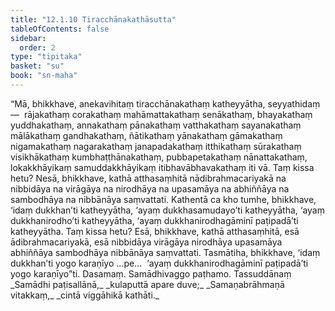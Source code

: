 ```yaml
---
title: "12.1.10 Tiracchānakathāsutta"
tableOfContents: false
sidebar:
  order: 2
type: "tipitaka"
basket: "su"
book: "sn-maha"
---
```



<DynamicBreadcrumb />

<Division number="1080" book="sn-maha">

<Paragraph number="2199" book="sn-maha">
“Mā, bhikkhave, anekavihitaṃ tiracchānakathaṃ katheyyātha, seyyathidaṃ—  rājakathaṃ corakathaṃ mahāmattakathaṃ senākathaṃ, bhayakathaṃ yuddhakathaṃ, annakathaṃ pānakathaṃ vatthakathaṃ sayanakathaṃ mālākathaṃ gandhakathaṃ, ñātikathaṃ yānakathaṃ gāmakathaṃ nigamakathaṃ nagarakathaṃ janapadakathaṃ itthikathaṃ sūrakathaṃ visikhākathaṃ kumbhaṭṭhānakathaṃ, pubbapetakathaṃ nānattakathaṃ, lokakkhāyikaṃ samuddakkhāyikaṃ itibhavābhavakathaṃ iti vā. Taṃ kissa hetu? Nesā, bhikkhave, kathā atthasaṃhitā nādibrahmacariyakā na nibbidāya na virāgāya na nirodhāya na upasamāya na abhiññāya na sambodhāya na nibbānāya saṃvattati.
</Paragraph>

<Paragraph number="2200" book="sn-maha">
Kathentā ca kho tumhe, bhikkhave, ‘idaṃ dukkhan’ti katheyyātha, ‘ayaṃ dukkhasamudayo’ti katheyyātha, ‘ayaṃ dukkhanirodho’ti katheyyātha, ‘ayaṃ dukkhanirodhagāminī paṭipadā’ti katheyyātha. Taṃ kissa hetu? Esā, bhikkhave, kathā atthasaṃhitā, esā ādibrahmacariyakā, esā nibbidāya virāgāya nirodhāya upasamāya abhiññāya sambodhāya nibbānāya saṃvattati.
</Paragraph>

<Paragraph number="2201" book="sn-maha">
Tasmātiha, bhikkhave, ‘idaṃ dukkhan’ti yogo karaṇīyo …pe…  ‘ayaṃ dukkhanirodhagāminī paṭipadā’ti yogo karaṇīyo”ti.

</Paragraph>
</Division>

<Paragraph number="2202" type="center" book="sn-maha">
Dasamaṃ.



</Paragraph>

<Paragraph number="2203" type="center" book="sn-maha">
Samādhivaggo paṭhamo.



</Paragraph>

<Paragraph number="2204" type="center" book="sn-maha">
Tassuddānaṃ


</Paragraph>

<Paragraph number="2205" type="verses" book="sn-maha">
_Samādhi paṭisallānā,_  
_kulaputtā apare duve;_  
_Samaṇabrāhmaṇā vitakkaṃ,_  
_cintā viggāhikā kathāti._
</Paragraph>
